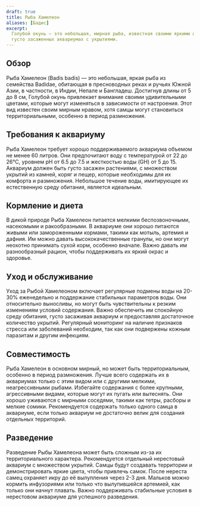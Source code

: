 ```yaml
---
draft: true
title: Рыба Хамелеон
aliases: [Бадис]
excerpt:
  Голубой окунь — это небольшая, мирная рыба, известная своими яркими цветами и уникальным поведением, процветает в
  густо засаженных аквариумах с укрытиями.
---
```


## Обзор

Рыба Хамелеон (Badis badis) — это небольшая, яркая рыба из семейства Badidae, обитающая в пресноводных реках и ручьях
Южной Азии, в частности, в Индии, Непале и Бангладеш. Достигнув длины от 5 до 8 см, Голубой окунь привлекает внимание
своими удивительными цветами, которые могут изменяться в зависимости от настроения. Этот вид известен своим мирным
нравом, хотя самцы могут становиться территориальными, особенно в период размножения.

## Требования к аквариуму

Рыба Хамелеон требует хорошо поддерживаемого аквариума объемом не менее 60 литров. Они предпочитают воду с температурой
от 22 до 26°C, уровнем pH от 6.5 до 7.5 и жесткостью воды (GH) от 5 до 15. Аквариум должен быть густо засажен
растениями, с множеством укрытий из камней, коряг и пещер, которые необходимы для их комфорта и размножения. Небольшое
течение воды, имитирующее их естественную среду обитания, является идеальным.

## Кормление и диета

В дикой природе Рыба Хамелеон питается мелкими беспозвоночными, насекомыми и ракообразными. В аквариуме они хорошо
питаются живыми или замороженными кормами, такими как мотыль, артемия и дафния. Им можно давать высококачественные
гранулы, но они могут неохотно принимать сухой корм, особенно вначале. Важно давать им разнообразный рацион, чтобы
поддерживать их яркий окрас и здоровье.

## Уход и обслуживание

Уход за Рыбой Хамелеоном включает регулярные подмены воды на 20-30% еженедельно и поддержание стабильных параметров
воды. Они относительно выносливы, но могут быть чувствительны к резким изменениям условий содержания. Важно обеспечить
им спокойную среду обитания, густо засаживая аквариум и предоставляя достаточное количество укрытий. Регулярный
мониторинг на наличие признаков стресса или заболеваний необходим, так как они подвержены кожным паразитам и другим
инфекциям.

## Совместимость

Рыба Хамелеон в основном мирный, но может быть территориальным, особенно в период размножения. Лучше всего содержать их
в аквариумах только с этим видом или с другими мелкими, неагрессивными рыбами. Избегайте содержания с более крупными,
агрессивными видами, которые могут их пугать или вытеснять. Они хорошо уживаются с мирными соседями, такими как тетры,
расборы и мелкие сомики. Рекомендуется содержать только одного самца в аквариуме, если только аквариум не достаточно
велик для создания отдельных территорий.

## Разведение

Разведение Рыбы Хамелеона может быть сложным из-за их территориального характера. Рекомендуется отдельный нерестовый
аквариум с множеством укрытий. Самцы будут создавать территории и демонстрировать яркие цвета, чтобы привлечь самок.
После нереста самец охраняет икру до её вылупления через 2-3 дня. Мальков можно кормить инфузориями или только что
вылупившейся артемией, как только они начнут плавать. Важно поддерживать стабильные условия в нерестовом аквариуме для
успешного разведения.
